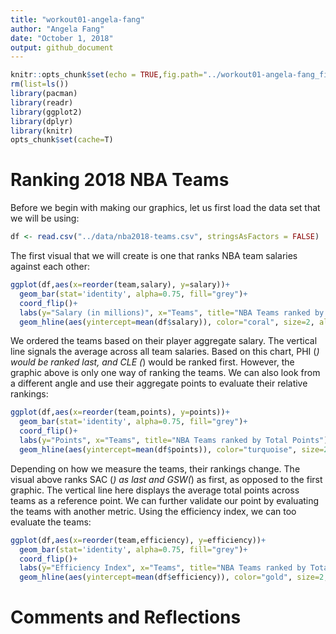 ```yaml
---
title: "workout01-angela-fang"
author: "Angela Fang"
date: "October 1, 2018"
output: github_document
---
```


```r
knitr::opts_chunk$set(echo = TRUE,fig.path="../workout01-angela-fang_files/")
rm(list=ls())
library(pacman)
library(readr)
library(ggplot2)
library(dplyr)
library(knitr)
opts_chunk$set(cache=T)
```

# Ranking 2018 NBA Teams

Before we begin with making our graphics, let us first load the data set that we will be using:
```r
df <- read.csv("../data/nba2018-teams.csv", stringsAsFactors = FALSE)
```

The first visual that we will create is one that ranks NBA team salaries against each other:
```r
ggplot(df,aes(x=reorder(team,salary), y=salary))+
  geom_bar(stat='identity', alpha=0.75, fill="grey")+
  coord_flip()+
  labs(y="Salary (in millions)", x="Teams", title="NBA Teams ranked by Total Salary")+
  geom_hline(aes(yintercept=mean(df$salary)), color="coral", size=2, alpha=0.6)
```

We ordered the teams based on their player aggregate salary. The vertical line signals the average across all team salaries. Based on this chart, PHI (_) would be ranked last, and CLE (_) would be ranked first. However, the graphic above is only one way of ranking the teams. We can also look from a different angle and use their aggregate points to evaluate their relative rankings:
```r
ggplot(df,aes(x=reorder(team,points), y=points))+
  geom_bar(stat='identity', alpha=0.75, fill="grey")+
  coord_flip()+
  labs(y="Points", x="Teams", title="NBA Teams ranked by Total Points")+
  geom_hline(aes(yintercept=mean(df$points)), color="turquoise", size=2, alpha=0.6)
```

Depending on how we measure the teams, their rankings change. The visual above ranks SAC (_) as last and GSW(_) as first, as opposed to the first graphic. The vertical line here displays the average total points across teams as a reference point. We can further validate our point by evaluating the teams with another metric. Using the efficiency index, we can too evaluate the teams:
```r
ggplot(df,aes(x=reorder(team,efficiency), y=efficiency))+
  geom_bar(stat='identity', alpha=0.75, fill="grey")+
  coord_flip()+
  labs(y="Efficiency Index", x="Teams", title="NBA Teams ranked by Total Efficiency Index")+
  geom_hline(aes(yintercept=mean(df$efficiency)), color="gold", size=2, alpha=0.6)
```


# Comments and Reflections


